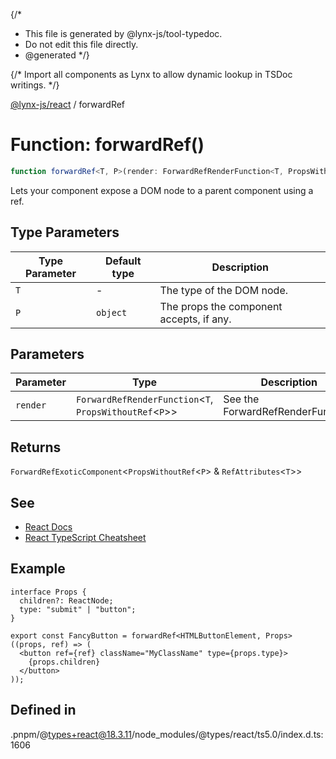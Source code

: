 {/*
* This file is generated by @lynx-js/tool-typedoc.
* Do not edit this file directly.
* @generated
*/}

{/* Import all components as Lynx to allow dynamic lookup in TSDoc writings. */}


[@lynx-js/react](/api/react/index.mdx) / forwardRef

# Function: forwardRef()

```ts
function forwardRef<T, P>(render: ForwardRefRenderFunction<T, PropsWithoutRef<P>>): ForwardRefExoticComponent<PropsWithoutRef<P> & RefAttributes<T>>
```

Lets your component expose a DOM node to a parent component
using a ref.

## Type Parameters

| Type Parameter | Default type | Description |
| ------ | ------ | ------ |
| `T` | - | The type of the DOM node. |
| `P` | `object` | The props the component accepts, if any. |

## Parameters

| Parameter | Type | Description |
| ------ | ------ | ------ |
| `render` | `ForwardRefRenderFunction`\<`T`, `PropsWithoutRef`\<`P`\>\> | See the ForwardRefRenderFunction. |

## Returns

`ForwardRefExoticComponent`\<`PropsWithoutRef`\<`P`\> & `RefAttributes`\<`T`\>\>

## See

 - [React Docs](https://react.dev/reference/react/forwardRef)
 - [React TypeScript Cheatsheet](https://react-typescript-cheatsheet.netlify.app/docs/basic/getting-started/forward_and_create_ref/)

## Example

```tsx
interface Props {
  children?: ReactNode;
  type: "submit" | "button";
}

export const FancyButton = forwardRef<HTMLButtonElement, Props>((props, ref) => (
  <button ref={ref} className="MyClassName" type={props.type}>
    {props.children}
  </button>
));
```

## Defined in

.pnpm/@types+react@18.3.11/node\_modules/@types/react/ts5.0/index.d.ts:1606
